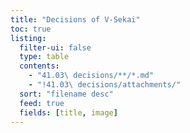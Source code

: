 ```yaml
---
title: "Decisions of V-Sekai"
toc: true
listing:
  filter-ui: false
  type: table
  contents:
    - "41.03\ decisions/**/*.md"
    - "!41.03\ decisions/attachments/"
  sort: "filename desc"
  feed: true
  fields: [title, image]
---
```

